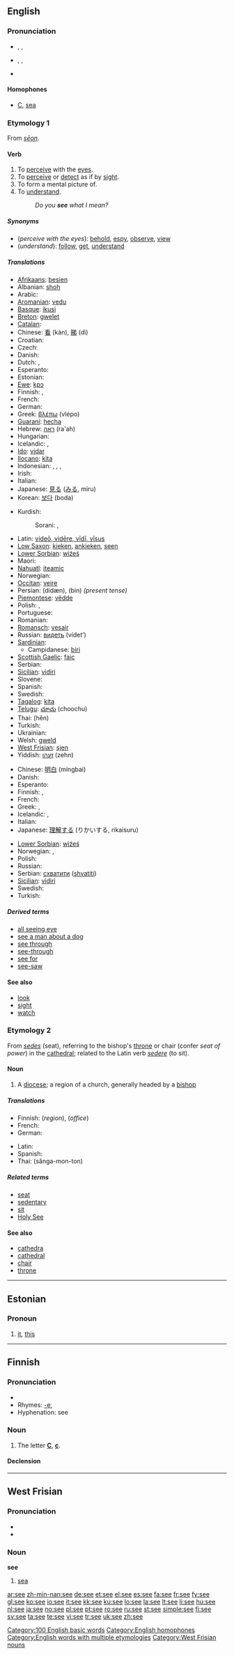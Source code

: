 {{also|See|se|Se|sé}}
{{wikipedia}}
==English==

{{rank|two|us|before|91|see|over|know|much}}

===Pronunciation===
* {{a|UK}} {{enPR|sē}}, {{IPA|/siː/}}, {{SAMPA|/si:/}}
* {{a|US}} {{enPR|sē}}, {{IPA|/si/}}, {{SAMPA|/si/}}
* {{audio|en-us-see.ogg|Audio (US)}}
*: {{rhymes|iː}}

====Homophones====
* [[C]], [[sea]]

===Etymology 1===
From {{OE.}} ''[[seon|sēon]]''.

====Verb====
{{en-verb|sees|seeing|saw|seen}}

# To [[perceive]] with the [[eye]]s.
# To [[perceive]] or [[detect]] as if by [[sight]].
# To form a mental picture of.
# To [[understand]].
#: ''Do you '''see''' what I mean?''

=====Synonyms=====
* (''perceive with the eyes''): [[behold]], [[espy]], [[observe]], [[view]]
* (''understand''): [[follow]], [[get]], [[understand]]

=====Translations=====
{{trans-top|perceive with the eyes}}
* [[Afrikaans]]: [[besien]]
* Albanian: [[shoh]]
* Arabic: {{Arab|[[رآى]]}} {{IPAchar|(ra’ā)}}
* [[Aromanian]]: [[vedu]]
* [[Basque]]: [[ikusi]]
* [[Breton]]: [[gwelet]]
* [[Catalan]]: {{t+|ca|veure}}
* Chinese: [[看]] (kàn), [[睇]] (dì)
* Croatian: {{t+|hr|vidjeti}}
* Czech: {{t+|cs|vidět}}
* Danish: {{t+|da|se}}
* Dutch: {{t+|nl|zien}}, {{t+|nl|aanschouwen}}
* Esperanto: {{t-|eo|vidi|xs=Esperanto}}
* Estonian: {{t-|et|nägema}}
* [[Ewe]]: [[kpɔ]]
* Finnish: {{t+|fi|nähdä}}, {{t+|fi|katsoa}}
* French: {{t+|fr|voir}}
* German: {{t+|de|sehen}}
* Greek: [[βλέπω]] (vlépo)
* [[Guaraní]]: [[hecha]]
* Hebrew: [[ראה]] (ra'ah)
* Hungarian: {{t+|hu|lát}}
* Icelandic: {{t+|is|sjá}}, {{t-|is|skynja}}
* [[Ido]]: [[vidar]]
* [[Ilocano]]: [[kita]]
* Indonesian: {{t+|id|lihat|alt=melihat|xs=Indonesian}}, {{t+|id|saksi|alt=menyaksikan|xs=Indonesian}}, {{t-|id|tonton|alt=menonton|xs=Indonesian}}, {{t+|id|pandang|alt=memandang|xs=Indonesian}}
* Irish: {{t-|ga|feic|xs=Irish}}
* Italian: {{t+|it|vedere}}
* Japanese: [[見る]] ([[みる]], miru)
* Korean: [[보다]] (boda)
{{trans-mid}}
* Kurdish:
*: Sorani: {{t|ku|دیتن|tr=deetin|sc=KUchar}}, {{t|ku|سه‌یر کردن|tr=sair kirdin|sc=KUchar}}
* Latin: [[videre|videō, vidēre, vīdī, vīsus]]
* [[Low Saxon]]: [[kieken]], [[ankieken]], [[seen]]
* [[Lower Sorbian]]: [[wiźeś]]
* Maori: {{t-|mi|kite|xs=Maori}}
* [[Nahuatl]]: [[iteamic]]
* Norwegian: {{t+|no|se}}
* [[Occitan]]: [[veire]]
* Persian: {{fa-Arab|[[دیدن|دیدَن]]}} (didæn), {{fa-Arab|[[بین]]}} (bin) ''(present tense)''
* [[Piemontese]]: [[vëdde]]
* Polish: {{t+|pl|widzieć}}, {{t-|pl|dostrzegać}}
* Portuguese: {{t+|pt|ver}}
* Romanian: {{t+|ro|vedea}}
* [[Romansch]]: [[vesair]]
* Russian: [[видеть]] (vídet’)
* [[Sardinian]]:
** Campidanese: [[biri]]
* [[Scottish Gaelic]]: [[faic]]
* Serbian: {{t-|sr|videti}}
* [[Sicilian]]: [[vidiri]]
* Slovene: {{t+|sl|videti}}
* Spanish: {{t+|es|ver}}
* Swedish: {{t+|sv|se}}
* [[Tagalog]]: [[kita]]
* [[Telugu]]: [[చూచు]] (choochu)
* Thai: {{t+|th|เห็น}} (hĕn)
* Turkish: {{t+|tr|görmek}}
* Ukrainian: {{t+|uk|бачити|tr=bačyty|sc=Cyrl|xs=Ukrainian}}
* Welsh: [[gweld]]
* [[West Frisian]]: [[sjen]]
* Yiddish: [[זעהן]] (zehn)
{{trans-bottom}}

{{trans-top|understand}}
* Chinese: [[明白]] (míngbai)
* Danish: {{t+|da|forstå}}
* Esperanto: {{t-|eo|vidi|xs=Esperanto}}
* Finnish: {{t+|fi|käsittää}}, {{t+|fi|nähdä}}
* French: {{t+|fr|voir}}
* Greek: {{t+|el|καταλαβαίνω|tr=katalavéno|sc=Grek}}, {{t+|el|κατανοώ|tr=katanoó|sc=Grek}}
* Icelandic: {{t+|is|skil}}, {{t-|is|fatta}}
* Italian: {{t+|it|vedere}}
* Japanese: [[理解する]] (りかいする, rikaisuru)
{{trans-mid}}
* [[Lower Sorbian]]: [[wiźeś]]
* Norwegian: {{t-|no|skjønne}}, {{t-|no|forstå}}
* Polish: {{t+|pl|widzieć}}
* Russian: {{t+|ru|понимать|sc=Cyrl}}
* Serbian: [[схватити]] ([[shvatiti]])
* [[Sicilian]]: [[vidiri]]
* Swedish: {{t+|sv|förstå}}
* Turkish: {{t+|tr|anlamak}}
{{trans-bottom}}

=====Derived terms=====
* [[all seeing eye]]
* [[see a man about a dog]]
* [[see through]]
* [[see-through]]
* [[see for]]
* [[see-saw]]

====See also====
* [[look]]
* [[sight]]
* [[watch]]

===Etymology 2===
From {{L.}} ''[[sedes]]'' (seat), referring to the bishop's [[throne]] or chair (confer ''seat of power'') in the [[cathedral]]; related to the Latin verb ''[[sedere]]'' (to sit).

====Noun====
{{en-noun}}

# A [[diocese]]; a region of a church, generally headed by a [[bishop]]

=====Translations=====
{{trans-top|diocese}}
* Finnish: {{t-|fi|hiippakunta}} (''region''), {{t-|fi|piispanistuin}} (''office'')
* French: {{t-|fr|Siège|f}}
* German: {{t-|de|Bischofssitz|m}}
{{trans-mid}}
* Latin: {{t+|la|sedes|f}}
* Spanish: {{t-|es|Sede|f}}
* Thai: {{t+|th|สังฆมณฑล}} (sănga-mon-ton)  
{{trans-bottom}}

=====Related terms=====
* [[seat]]
* [[sedentary]]
* [[sit]]
* [[Holy See]]

====See also====
* [[cathedra]]
* [[cathedral]]
* [[chair]]
* [[throne]]

[[Category:100 English basic words]]
[[Category:English homophones]]
[[Category:English words with multiple etymologies]]

----

==Estonian==

===Pronoun===
{{infl|et|pronoun}}

# [[it]], [[this]]

----

==Finnish==

===Pronunciation===
* {{IPA|lang=fi|[ˈseː]}}
* Rhymes: [[Rhymes:Finnish:-eː|-eː]]
* Hyphenation: see

===Noun===
{{fi-noun|se|type=tee}}

# The letter '''[[C]]''', '''[[c]]'''.

====Declension====
{{fi-decl-voi|se|e|ä}}

----

==West Frisian==

===Pronunciation===
* {{IPA|/seː/}}
* {{SAMPA|/se:/}}

===Noun===
'''see''' {{c}}

# [[sea]]

[[Category:West Frisian nouns]]

[[ar:see]]
[[zh-min-nan:see]]
[[de:see]]
[[et:see]]
[[el:see]]
[[es:see]]
[[fa:see]]
[[fr:see]]
[[fy:see]]
[[gl:see]]
[[ko:see]]
[[io:see]]
[[it:see]]
[[kk:see]]
[[ku:see]]
[[lo:see]]
[[la:see]]
[[lt:see]]
[[li:see]]
[[hu:see]]
[[nl:see]]
[[ja:see]]
[[no:see]]
[[pl:see]]
[[pt:see]]
[[ro:see]]
[[ru:see]]
[[st:see]]
[[simple:see]]
[[fi:see]]
[[sv:see]]
[[ta:see]]
[[te:see]]
[[vi:see]]
[[tr:see]]
[[uk:see]]
[[zh:see]]